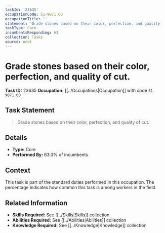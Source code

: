 ```yaml
---
taskId: '23635'
occupationCode: 51-9071.00
occupationTitle: ''
statement: 'Grade stones based on their color, perfection, and quality of cut.'
taskType: Core
incumbentsResponding: 63
collection: Tasks
source: onet
---
```

# Grade stones based on their color, perfection, and quality of cut.

**Task ID:** 23635
**Occupation:** [[../Occupations|Occupation]] with code `51-9071.00`

## Task Statement

> Grade stones based on their color, perfection, and quality of cut.

## Details

- **Type:** Core
- **Performed By:** 63.0% of incumbents

## Context

This task is part of the standard duties performed in this occupation. The percentage indicates how common this task is among workers in the field.

## Related Information

- **Skills Required:** See [[../Skills|Skills]] collection
- **Abilities Required:** See [[../Abilities|Abilities]] collection
- **Knowledge Required:** See [[../Knowledge|Knowledge]] collection

